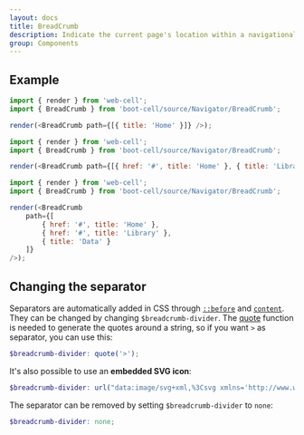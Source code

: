 ---
layout: docs
title: BreadCrumb
description: Indicate the current page's location within a navigational hierarchy that automatically adds separators via CSS.
group: Components
---


## Example

<Example>
    <BreadCrumb path={[{ title: 'Home' }]} />
</Example>

```JavaScript
import { render } from 'web-cell';
import { BreadCrumb } from 'boot-cell/source/Navigator/BreadCrumb';

render(<BreadCrumb path={[{ title: 'Home' }]} />);
```

<Example>
    <BreadCrumb path={[{ href: '#', title: 'Home' }, { title: 'Library' }]} />
</Example>

```JavaScript
import { render } from 'web-cell';
import { BreadCrumb } from 'boot-cell/source/Navigator/BreadCrumb';

render(<BreadCrumb path={[{ href: '#', title: 'Home' }, { title: 'Library' }]} />);
```

<Example>
    <BreadCrumb
        path={[
            { href: '#', title: 'Home' },
            { href: '#', title: 'Library' },
            { title: 'Data' }
        ]}
    />
</Example>

```JavaScript
import { render } from 'web-cell';
import { BreadCrumb } from 'boot-cell/source/Navigator/BreadCrumb';

render(<BreadCrumb
    path={[
        { href: '#', title: 'Home' },
        { href: '#', title: 'Library' },
        { title: 'Data' }
    ]}
/>);
```

## Changing the separator

Separators are automatically added in CSS through [`::before`](https://developer.mozilla.org/en-US/docs/Web/CSS/::before) and [`content`](https://developer.mozilla.org/en-US/docs/Web/CSS/content). They can be changed by changing `$breadcrumb-divider`. The [quote](https://sass-lang.com/documentation/functions/string#quote) function is needed to generate the quotes around a string, so if you want `>` as separator, you can use this:

```scss
$breadcrumb-divider: quote('>');
```

It's also possible to use an **embedded SVG icon**:

```scss
$breadcrumb-divider: url("data:image/svg+xml,%3Csvg xmlns='http://www.w3.org/2000/svg' width='8' height='8'%3E%3Cpath d='M2.5 0L1 1.5 3.5 4 1 6.5 2.5 8l4-4-4-4z' fill='currentColor'/%3E%3C/svg%3E");
```

The separator can be removed by setting `$breadcrumb-divider` to `none`:

```scss
$breadcrumb-divider: none;
```
